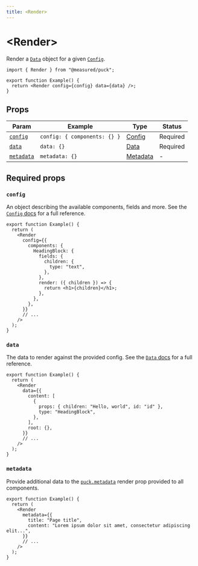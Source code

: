 ```yaml
---
title: <Render>
---
```


# \<Render\>

Render a [`Data`](/docs/api-reference/data) object for a given [`Config`](/docs/api-reference/configuration/config).

```tsx copy showLineNumbers
import { Render } from "@measured/puck";

export function Example() {
  return <Render config={config} data={data} />;
}
```

## Props

| Param                   | Example                      | Type                                     | Status   |
| ----------------------- | ---------------------------- | ---------------------------------------- | -------- |
| [`config`](#config)     | `config: { components: {} }` | [Config](/docs/api-reference/config)     | Required |
| [`data`](#data)         | `data: {}`                   | [Data](/docs/api-reference/data)         | Required |
| [`metadata`](#metadata) | `metadata: {}`               | [Metadata](/docs/api-reference/metadata) | -        |

## Required props

### `config`

An object describing the available components, fields and more. See the [`Config` docs](/docs/api-reference/configuration/config) for a full reference.

```tsx {4-17} copy
export function Example() {
  return (
    <Render
      config={{
        components: {
          HeadingBlock: {
            fields: {
              children: {
                type: "text",
              },
            },
            render: ({ children }) => {
              return <h1>{children}</h1>;
            },
          },
        },
      }}
      // ...
    />
  );
}
```

### `data`

The data to render against the provided config. See the [`Data` docs](/docs/api-reference/data) for a full reference.

```tsx {4-12} copy
export function Example() {
  return (
    <Render
      data={{
        content: [
          {
            props: { children: "Hello, world", id: "id" },
            type: "HeadingBlock",
          },
        ],
        root: {},
      }}
      // ...
    />
  );
}
```

### `metadata`

Provide additional data to the [`puck.metadata`](/docs/api-reference/configuration/component-config#puckmetadata) render prop provided to all components.

```tsx {4-12} copy
export function Example() {
  return (
    <Render
      metadata={{
        title: "Page title",
        content: "Lorem ipsum dolor sit amet, consectetur adipiscing elit...",
      }}
      // ...
    />
  );
}
```
